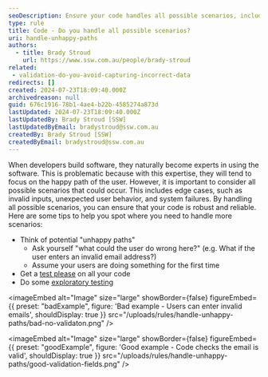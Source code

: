 ```yaml
---
seoDescription: Ensure your code handles all possible scenarios, including edge cases, to improve robustness and reliability.
type: rule
title: Code - Do you handle all possible scenarios?
uri: handle-unhappy-paths
authors:
  - title: Brady Stroud
    url: https://www.ssw.com.au/people/brady-stroud
related:
 - validation-do-you-avoid-capturing-incorrect-data
redirects: []
created: 2024-07-23T18:09:40.000Z
archivedreason: null
guid: 676c1916-78b1-4ae4-b22b-4585274a873d
lastUpdated: 2024-07-23T18:09:40.000Z
lastUpdatedBy: Brady Stroud [SSW]
lastUpdatedByEmail: bradystroud@ssw.com.au
createdBy: Brady Stroud [SSW]
createdByEmail: bradystroud@ssw.com.au
---
```


When developers build software, they naturally become experts in using the software. This is problematic because with this expertise, they will tend to focus on the happy path of the user. However, it is important to consider all possible scenarios that could occur. This includes edge cases, such as invalid inputs, unexpected user behavior, and system failures. By handling all possible scenarios, you can ensure that your code is robust and reliable.
Here are some tips to help you spot where you need to handle more scenarios:

* Think of potential "unhappy paths"
  * Ask yourself "what could the user do wrong here?" (e.g. What if the user enters an invalid email address?)
  * Assume your users are doing something for the first time
* Get a [test please](/conduct-a-test-please) on all your code
* Do some [exploratory testing](/what-is-exploratory-testing)

<imageEmbed
  alt="Image"
  size="large"
  showBorder={false}
  figureEmbed={{
    preset: "badExample",
    figure: 'Bad example - Users can enter invalid emails',
    shouldDisplay: true
  }}
  src="/uploads/rules/handle-unhappy-paths/bad-no-validaton.png"
/>

<imageEmbed
  alt="Image"
  size="large"
  showBorder={false}
  figureEmbed={{
    preset: "goodExample",
    figure: 'Good example - Code checks the email is valid',
    shouldDisplay: true
  }}
  src="/uploads/rules/handle-unhappy-paths/good-validation-fields.png"
/>
